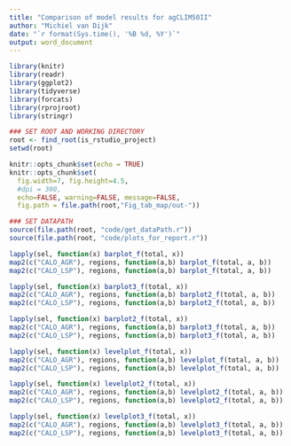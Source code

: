 ```yaml
---
title: "Comparison of model results for agCLIM50II"
author: "Michiel van Dijk"
date: "`r format(Sys.time(), '%B %d, %Y')`"
output: word_document
---
```


```r
library(knitr)
library(readr)
library(ggplot2)
library(tidyverse)
library(forcats)
library(rprojroot)
library(stringr)

### SET ROOT AND WORKING DIRECTORY
root <- find_root(is_rstudio_project)
setwd(root)

knitr::opts_chunk$set(echo = TRUE)
knitr::opts_chunk$set(
  fig.width=7, fig.height=4.5,
  #dpi = 300,
  echo=FALSE, warning=FALSE, message=FALSE,
  fig.path = file.path(root,"Fig_tab_map/out-"))

### SET DATAPATH
source(file.path(root, "code/get_dataPath.r"))
source(file.path(root, "code/plots_for_report.r"))
```

```r
lapply(sel, function(x) barplot_f(total, x))
map2(c("CALO_AGR"), regions, function(a,b) barplot_f(total, a, b))
map2(c("CALO_LSP"), regions, function(a,b) barplot_f(total, a, b))

lapply(sel, function(x) barplot3_f(total, x))
map2(c("CALO_AGR"), regions, function(a,b) barplot2_f(total, a, b))
map2(c("CALO_LSP"), regions, function(a,b) barplot2_f(total, a, b))

lapply(sel, function(x) barplot2_f(total, x))
map2(c("CALO_AGR"), regions, function(a,b) barplot3_f(total, a, b))
map2(c("CALO_LSP"), regions, function(a,b) barplot3_f(total, a, b))


```


```r
lapply(sel, function(x) levelplot_f(total, x))
map2(c("CALO_AGR"), regions, function(a,b) levelplot_f(total, a, b))
map2(c("CALO_LSP"), regions, function(a,b) levelplot_f(total, a, b))

lapply(sel, function(x) levelplot2_f(total, x))
map2(c("CALO_AGR"), regions, function(a,b) levelplot2_f(total, a, b))
map2(c("CALO_LSP"), regions, function(a,b) levelplot2_f(total, a, b))

lapply(sel, function(x) levelplot3_f(total, x))
map2(c("CALO_AGR"), regions, function(a,b) levelplot3_f(total, a, b))
map2(c("CALO_LSP"), regions, function(a,b) levelplot3_f(total, a, b))

```




